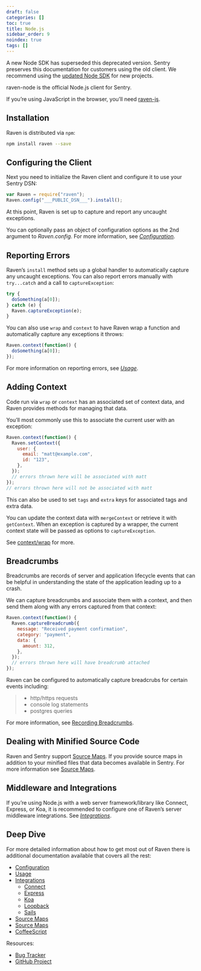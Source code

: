 ```yaml
---
draft: false
categories: []
toc: true
title: Node.js
sidebar_order: 9
noindex: true
tags: []
---
```


<Alert level="warning" title="Note"><markdown>

A new Node SDK has superseded this deprecated version. Sentry preserves this documentation for customers using the old client. We recommend using the [updated Node SDK](/platforms/node/) for new projects.

</markdown></Alert>

raven-node is the official Node.js client for Sentry.

<Alert level="warning" title="Note"><markdown>

If you’re using JavaScript in the browser, you’ll need [raven-js](/clients/javascript).

</markdown></Alert>

<!-- WIZARD installation -->

## Installation

Raven is distributed via `npm`:

```bash
npm install raven --save
```

<!-- WIZARD configuration -->

## Configuring the Client

Next you need to initialize the Raven client and configure it to use your Sentry DSN:

```javascript
var Raven = require("raven");
Raven.config("___PUBLIC_DSN___").install();
```

At this point, Raven is set up to capture and report any uncaught exceptions.

You can optionally pass an object of configuration options as the 2nd argument to _Raven.config_. For more information, see [_Configuration_](/clients/node/config/).

<!-- WIZARD reporting-errors -->

## Reporting Errors

Raven’s `install` method sets up a global handler to automatically capture any uncaught exceptions. You can also report errors manually with `try...catch` and a call to `captureException`:

```javascript
try {
  doSomething(a[0]);
} catch (e) {
  Raven.captureException(e);
}
```

You can also use `wrap` and `context` to have Raven wrap a function and automatically capture any exceptions it throws:

```javascript
Raven.context(function() {
  doSomething(a[0]);
});
```

For more information on reporting errors, see [_Usage_](/clients/node/usage/).

## Adding Context

Code run via `wrap` or `context` has an associated set of context data, and Raven provides methods for managing that data.

You’ll most commonly use this to associate the current user with an exception:

```javascript
Raven.context(function() {
  Raven.setContext({
    user: {
      email: "matt@example.com",
      id: "123",
    },
  });
  // errors thrown here will be associated with matt
});
// errors thrown here will not be associated with matt
```

This can also be used to set `tags` and `extra` keys for associated tags and extra data.

You can update the context data with `mergeContext` or retrieve it with `getContext`. When an exception is captured by a wrapper, the current context state will be passed as options to `captureException`.

See [context/wrap](/clients/node/usage/#raven-node-additional-context) for more.

## Breadcrumbs

Breadcrumbs are records of server and application lifecycle events that can be helpful in understanding the state of the application leading up to a crash.

We can capture breadcrumbs and associate them with a context, and then send them along with any errors captured from that context:

```javascript
Raven.context(function() {
  Raven.captureBreadcrumb({
    message: "Received payment confirmation",
    category: "payment",
    data: {
      amount: 312,
    },
  });
  // errors thrown here will have breadcrumb attached
});
```

Raven can be configured to automatically capture breadcrubs for certain events including:

> - http/https requests
> - console log statements
> - postgres queries

For more information, see [Recording Breadcrumbs](/clients/node/usage/#raven-recording-breadcrumbs).

## Dealing with Minified Source Code

Raven and Sentry support [Source Maps](https://www.html5rocks.com/en/tutorials/developertools/sourcemaps/). If you provide source maps in addition to your minified files that data becomes available in Sentry. For more information see [Source Maps](/clients/node/sourcemaps/#raven-node-sourcemaps).

## Middleware and Integrations

If you’re using Node.js with a web server framework/library like Connect, Express, or Koa, it is recommended to configure one of Raven’s server middleware integrations. See [_Integrations_](/clients/node/integrations/).

## Deep Dive

For more detailed information about how to get most out of Raven there is additional documentation available that covers all the rest:

- [Configuration](/clients/node/config/)
- [Usage](/clients/node/usage/)
- [Integrations](/clients/node/integrations/)
  - [Connect](/clients/node/integrations/#connect)
  - [Express](/clients/node/integrations/#express)
  - [Koa](/clients/node/integrations/#koa)
  - [Loopback](/clients/node/integrations/#loopback)
  - [Sails](/clients/node/integrations/#sails)
- [Source Maps](/clients/node/sourcemaps/)
- [Source Maps](/clients/node/typescript/)
- [CoffeeScript](/clients/node/coffeescript/)

Resources:

- [Bug Tracker](https://github.com/getsentry/sentry-javascript/issues)
- [GitHub Project](https://github.com/getsentry/sentry-javascript)
